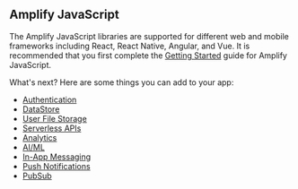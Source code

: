 ## Amplify JavaScript

The Amplify JavaScript libraries are supported for different web and mobile frameworks including React, React Native, Angular, and Vue. It is recommended that you first complete the [Getting Started](/[platform]/start/getting-started/introduction/) guide for Amplify JavaScript.

What's next? Here are some things you can add to your app:

- [Authentication](/[platform]/build-a-backend/auth/set-up-auth/)
- [DataStore](/[platform]/build-a-backend/more-features/datastore/set-up-datastore/)
- [User File Storage](/[platform]/build-a-backend/storage/set-up-storage/)
- [Serverless APIs](/[platform]/build-a-backend/graphqlapi/set-up-graphql-api/)
- [Analytics](/[platform]/build-a-backend/more-features/analytics/set-up-analytics/)
- [AI/ML](/[platform]/build-a-backend/more-features/predictions/set-up-predictions/)
- [In-App Messaging](/[platform]/build-a-backend/more-features/in-app-messaging/set-up-in-app-messaging/)
- [Push Notifications](/[platform]/build-a-backend/push-notifications/set-up-push-notifications/)
- [PubSub](/[platform]/build-a-backend/more-features/pubsub/set-up-pubsub/)
